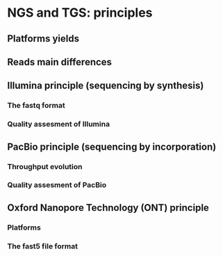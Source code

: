 # NGS and TGS: principles {#sec-ngs-tgs}

## Platforms yields

## Reads main differences

## Illumina principle (sequencing by synthesis)

### The fastq format

### Quality assesment of Illumina

## PacBio principle (sequencing by incorporation)

### Throughput evolution

### Quality assesment of PacBio

## Oxford Nanopore Technology (ONT) principle

### Platforms

### The fast5 file format





